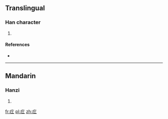 ==Translingual==

===Han character===
{{Han char|rn=104|rad=疒|as=03|sn=8|four=0011<sub>1</sub>|canj=大一 (KM), X大一 (XKM)}}

# {{defn|Han|sort=疒03}}

====References====
* {{Han ref|kx=0769.100|dkj=22029|hdz=42660.050|uh=7598|ud=30104|bh=CD74|bd=52596}}

----

==Mandarin==

===Hanzi===
{{cmn-hanzi|pin=[[gōng]] ([[gong1]])|wg=kung<sup>1</sup>}}

# {{defn|Mandarin|sort=疒03}}

[[fr:疘]]
[[pl:疘]]
[[zh:疘]]